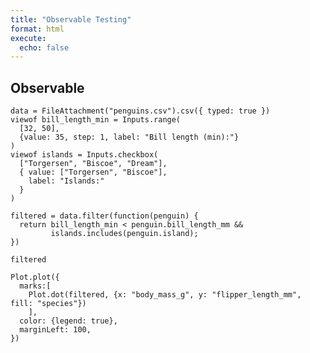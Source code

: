 ```yaml
---
title: "Observable Testing"
format: html
execute:
  echo: false
---
```


## Observable

```ojs
data = FileAttachment("penguins.csv").csv({ typed: true })
viewof bill_length_min = Inputs.range(
  [32, 50], 
  {value: 35, step: 1, label: "Bill length (min):"}
)
viewof islands = Inputs.checkbox(
  ["Torgersen", "Biscoe", "Dream"], 
  { value: ["Torgersen", "Biscoe"], 
    label: "Islands:"
  }
)
```


```ojs
filtered = data.filter(function(penguin) {
  return bill_length_min < penguin.bill_length_mm &&
         islands.includes(penguin.island);
})
```

```ojs
filtered
```

```ojs
Plot.plot({
  marks:[
    Plot.dot(filtered, {x: "body_mass_g", y: "flipper_length_mm", fill: "species"})
    ],
  color: {legend: true},
  marginLeft: 100,
})
```


